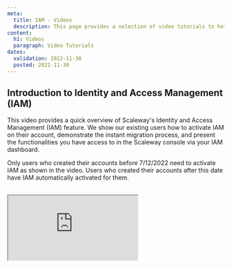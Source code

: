 ```yaml
---
meta:
  title: IAM - Videos
  description: This page provides a selection of video tutorials to help you get started with Identity and Access Management
content:
  h1: Videos
  paragraph: Video Tutorials
dates:
  validation: 2022-11-30
  posted: 2021-11-30
---
```


## Introduction to Identity and Access Management (IAM)

This video provides a quick overview of Scaleway's Identity and Access Management (IAM) feature. We show our existing users how to activate IAM on their account, demonstrate the instant migration process, and present the functionalities you have access to in the Scaleway console via your IAM dashboard.

<Message type="note">

  Only users who created their accounts before 7/12/2022 need to activate IAM as shown in the video. Users who created their accounts after this date have IAM automatically activated for them.

</Message>

<br />  
<Iframe src="https://www.youtube.com/embed/Chii5FX44pA" title="YouTube video player" />
